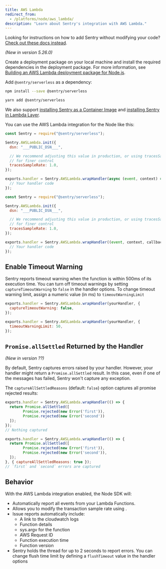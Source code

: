 ```yaml
---
title: AWS Lambda
redirect_from:
  - /platforms/node/aws_lambda/
description: "Learn about Sentry's integration with AWS Lambda."
---
```


<Note>

Looking for instructions on how to add Sentry without modifying your code? [Check out these docs instead](/product/integrations/cloud-monitoring/aws-lambda/).

</Note>


_(New in version 5.26.0)_

Create a deployment package on your local machine and install the required dependencies in the deployment package. For more information, see [Building an AWS Lambda deployment package for Node.js](https://aws.amazon.com/premiumsupport/knowledge-center/lambda-deployment-package-nodejs/).

Add `@sentry/serverless` as a dependency:

```bash {tabTitle:npm}
npm install --save @sentry/serverless
```

```bash {tabTitle:Yarn}
yarn add @sentry/serverless
```

We also support [installing Sentry as a Container Image](/platforms/node/guides/aws-lambda/container-image/) and [installing Sentry in Lambda Layer](/platforms/node/guides/aws-lambda/layer/).

You can use the AWS Lambda integration for the Node like this:

```javascript {tabTitle:async}
const Sentry = require("@sentry/serverless");

Sentry.AWSLambda.init({
  dsn: "___PUBLIC_DSN___",

  // We recommend adjusting this value in production, or using tracesSampler
  // for finer control
  tracesSampleRate: 1.0,
});

exports.handler = Sentry.AWSLambda.wrapHandler(async (event, context) => {
  // Your handler code
});
```

```javascript {tabTitle:sync}
const Sentry = require("@sentry/serverless");

Sentry.AWSLambda.init({
  dsn: "___PUBLIC_DSN___",

  // We recommend adjusting this value in production, or using tracesSampler
  // for finer control
  tracesSampleRate: 1.0,
});

exports.handler = Sentry.AWSLambda.wrapHandler((event, context, callback) => {
  // Your handler code
});
```

<!-- TODO-ADD-VERIFICATION-EXAMPLE -->

## Enable Timeout Warning

Sentry reports timeout warning when the function is within 500ms of its execution time. You can turn off timeout warnings by setting `captureTimeoutWarning` to `false` in the handler options. To change timeout warning limit, assign a numeric value (in ms) to `timeoutWarningLimit`

```javascript {tabTitle:captureTimeoutWarning}
exports.handler = Sentry.AWSLambda.wrapHandler(yourHandler, {
  captureTimeoutWarning: false,
});
```

```javascript {tabTitle:timeoutWarning}
exports.handler = Sentry.AWSLambda.wrapHandler(yourHandler, {
  timeoutWarningLimit: 50,
});
```


## `Promise.allSettled` Returned by the Handler
_(New in version ??)_

By default, Sentry captures errors raised by your handler.
However, your handler might return a `Promise.allSettled` result.
In this case, even if one of the messages has failed, Sentry won't capture any exception.

The `captureAllSettledReasons` (default: `false`) option captures all promise rejected results:

```javascript {tabTitle:promiseSettledDefault}
exports.handler = Sentry.AWSLambda.wrapHandler(() => {
  return Promise.allSettled([
        Promise.rejected(new Error('first')),
        Promise.rejected(new Error('second'))
  ]);
});
// Nothing captured
```

```javascript {tabTitle:captureAllSettledReasons}
exports.handler = Sentry.AWSLambda.wrapHandler(() => {
  return Promise.allSettled([
        Promise.rejected(new Error('first')),
        Promise.rejected(new Error('second')),
  ]);
}, { captureAllSettledReasons: true });
// `first` and `second` errors are captured
```

## Behavior

With the AWS Lambda integration enabled, the Node SDK will:

- Automatically report all events from your Lambda Functions.
- Allows you to <PlatformLink to="/configuration/sampling/#configuring-the-transaction-sample-rate">modify the transaction sample rate</PlatformLink> using <PlatformIdentifier name="traces-sample-rate" />.
- Issue reports automatically include:
  - A link to the cloudwatch logs
  - Function details
  - sys.argv for the function
  - AWS Request ID
  - Function execution time
  - Function version
- Sentry holds the thread for up to 2 seconds to report errors. You can change flush time limit by defining a `flushTimeout` value in the handler options
